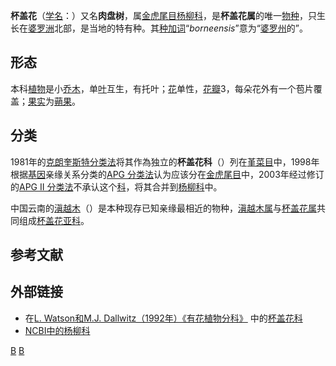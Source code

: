 {{Speciesbox
| display parents=2
| parent authority = [[Stapf|Stapf]], 1894
| taxon = Scyphostegia borneensis
| authority = [[Stapf|Stapf]], 1894
}}

'''杯盖花'''（[[学名|学名]]：{{lang|la|''Scyphostegia borneensis''}}）又名'''肉盘树'''，属[[金虎尾目|金虎尾目]][[杨柳科|杨柳科]]，是'''杯盖花属'''的唯一[[物种|物种]]，只生长在[[婆罗洲|婆罗洲]]北部，是当地的特有种。{{r|APweb|theplantlist}}其[[种加词|种加词]]“''borneensis''”意为“[[婆罗州|婆罗州]]的”。

==形态==
本科[[植物|植物]]是小[[乔木|乔木]]，单[[叶|叶]]互生，有托叶；[[花|花]]单性，[[花瓣|花瓣]]3，每朵花外有一个苞片覆盖；[[果实|果实]]为[[蒴果|蒴果]]。

==分类==
1981年的[[克朗奎斯特分类法|克朗奎斯特分类法]]将其作為独立的'''杯盖花科'''（{{lang|la|Scyphostegiaceae}}）列在[[堇菜目|堇菜目]]中，1998年根据[[基因|基因]]亲缘关系分类的[[APG_分类法|APG 分类法]]认为应该分在[[金虎尾目|金虎尾目]]中，2003年经过修订的[[APG_II_分类法|APG II 分类法]]不承认这个[[科|科]]，将其合并到[[杨柳科|杨柳科]]中。{{r|APweb|APG IV}}

中国云南的[[滇越木|滇越木]]（{{lang|la|''Dianyuea turbinata''}}）是本种现存已知亲缘最相近的物种，[[滇越木属|滇越木属]]与[[杯盖花属|杯盖花属]]共同组成[[杯盖花亚科|杯盖花亚科]]。{{r|APweb}}

==参考文献==
{{reflist|refs=
<ref name="APG IV">{{Cite journal |last=Angiosperm Phylogeny Group |year=2016 |title=An update of the Angiosperm Phylogeny Group classification for the orders and families of flowering plants: APG IV |journal=Botanical Journal of the Linnean Society |volume=181 |issue=1 |pages=1–20 |url=http://onlinelibrary.wiley.com/doi/10.1111/boj.12385/epdf |format=PDF |accessdate=2016-04-10 |doi=10.1111/boj.12385 |archive-date=2016-12-16 |archive-url=https://web.archive.org/web/20161216145923/http://onlinelibrary.wiley.com/doi/10.1111/boj.12385/epdf |dead-url=no }}</ref>
<ref name="APweb"><u>[http://www.mobot.org/MOBOT/Research/APweb/orders/malpighialesweb.htm#Salicaceae Salicaceae] {{Wayback|url=http://www.mobot.org/MOBOT/Research/APweb/orders/malpighialesweb.htm#Salicaceae |date=20160819193205 }}</u>. In Stevens, P. F. (2001 onwards). Angiosperm Phylogeny Website. Version 9, June 2008 [and more or less continuously updated since].</ref>
<ref name="theplantlist">[http://www.theplantlist.org/tpl1.1/record/tro-100354811 ''Scyphostegia borneensis'' Stapf] {{Wayback|url=http://www.theplantlist.org/tpl1.1/record/tro-100354811 |date=20191228232559 }}. In: ''The Plant List'' (2013). Version 1.1. Published on the Internet; http://www.theplantlist.org/ {{Wayback|url=http://www.theplantlist.org/ |date=20190523171514 }} [2017-10-2].</ref>
}}

==外部链接==
* 在[http://delta-intkey.com/angio/ L. Watson和M.J. Dallwitz（1992年）《有花植物分科》] {{Wayback|url=http://delta-intkey.com/angio/ |date=20070103200438 }}中的[http://delta-intkey.com/angio/www/scyphost.htm 杯盖花科] {{Wayback|url=http://delta-intkey.com/angio/www/scyphost.htm |date=20171024124724 }}
*[http://www.ncbi.nlm.nih.gov/Taxonomy/Browser/wwwtax.cgi?lin=s&p=has_linkout&id=3688  NCBI中的杨柳科]

{{Taxonbar|from=Q18667430}}

[[Category:杯盖花亚科|B]]
[[Category:1894年描述的植物|B]]